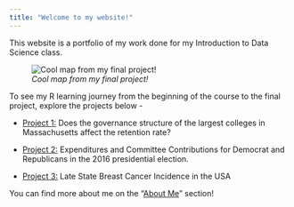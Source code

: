 ```yaml
---
title: "Welcome to my website!"
---
```


This website is a portfolio of my work done for my Introduction to Data Science class.

![*Cool map from my final project!*](images/analysis-2-2.png){fig-alt="A map showing the average Late Breast Cancer Incidence Rate across New England for the women aged over 50" fig-align="center"}

To see my R learning journey from the beginning of the course to the final project, explore the projects below -

-   [Project 1:](scorecard_analysis.qmd) Does the governance structure of the largest colleges in Massachusetts affect the retention rate?

-   [Project 2:](fec-analysis.qmd) Expenditures and Committee Contributions for Democrat and Republicans in the 2016 presidential election.

-   [Project 3:](mapping.qmd) Late State Breast Cancer Incidence in the USA

You can find more about me on the "[About Me](about.qmd)" section!
